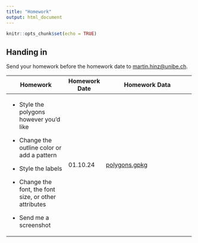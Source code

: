 ```yaml
---
title: "Homework"
output: html_document
---
```


```r
knitr::opts_chunk$set(echo = TRUE)
```

## Handing in

Send your homework before the homework date to [martin.hinz\@unibe.ch](mailto:martin.hinz@unibe.ch).

+---------------------------------------------------------+---------------+---------------------------------------------------------------------------------------------+
| Homework                                                | Homework Date | Homework Data                                                                               |
+=========================================================+===============+=============================================================================================+
| -   Style the polygons however you’d like               | 01.10.24      | [polygons.gpkg](https://github.com/BernCoDALab/gia/raw/main/lectures/01/data/polygons.gpkg) |
|                                                         |               |                                                                                             |
| -   Change the outline color or add a pattern           |               |                                                                                             |
|                                                         |               |                                                                                             |
| -   Style the labels                                    |               |                                                                                             |
|                                                         |               |                                                                                             |
| -   Change the font, the font size, or other attributes |               |                                                                                             |
|                                                         |               |                                                                                             |
| -   Send me a screenshot                                |               |                                                                                             |
+---------------------------------------------------------+---------------+---------------------------------------------------------------------------------------------+
